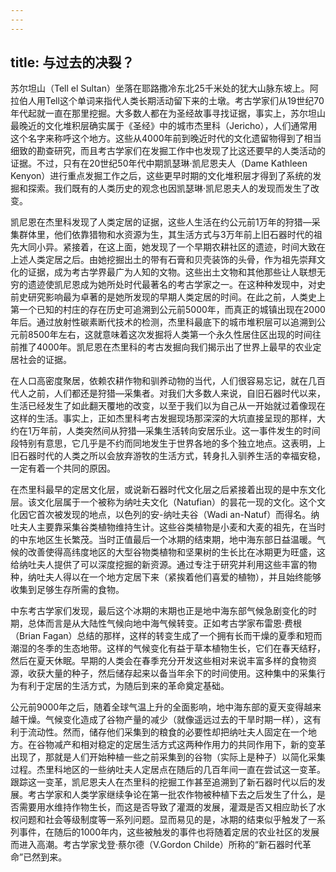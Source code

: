 ```yaml
---
---
---
```

title: 与过去的决裂？
---




苏尔坦山（Tell el Sultan）坐落在耶路撒冷东北25千米处的犹大山脉东坡上。阿拉伯人用Tell这个单词来指代人类长期活动留下来的土墩。考古学家们从19世纪70年代起就一直在那里挖掘。大多数人都在为圣经故事寻找证据，事实上，苏尔坦山最晚近的文化堆积层确实属于《圣经》中的城市杰里科（Jericho），人们通常用这个名字来称呼这个地方。这些从4000年前到晚近时代的文化遗留物得到了相当细致的勘查研究，而且考古学家们在发掘工作中也发现了比这还要早的人类活动的证据。不过，只有在20世纪50年代中期凯瑟琳·凯尼恩夫人（Dame Kathleen Kenyon）进行重点发掘工作之后，这些更早时期的文化堆积层才得到了系统的发掘和探索。我们既有的人类历史的观念也因凯瑟琳·凯尼恩夫人的发现而发生了改变。

凯尼恩在杰里科发现了人类定居的证据，这些人生活在约公元前1万年的狩猎—采集群体里，他们依靠猎物和水资源为生，其生活方式与3万年前上旧石器时代的祖先大同小异。紧接着，在这上面，她发现了一个早期农耕社区的遗迹，时间大致在上述人类定居之后。由她挖掘出土的带有石膏和贝壳装饰的头骨，作为祖先崇拜文化的证据，成为考古学界最广为人知的文物。这些出土文物和其他那些让人联想无穷的遗迹使凯尼恩成为她所处时代最著名的考古学家之一。在这种种发现中，对史前史研究影响最为卓著的是她所发现的早期人类定居的时间。在此之前，人类史上第一个已知的村庄的存在历史可追溯到公元前5000年，而真正的城镇出现在2000年后。通过放射性碳素断代技术的检测，杰里科最底下的城市堆积层可以追溯到公元前8500年左右，这就意味着这次发掘将人类第一个永久性居住区出现的时间往前推了4000年。凯尼恩在杰里科的考古发掘向我们揭示出了世界上最早的农业定居社会的证据。

在人口高密度聚居，依赖农耕作物和驯养动物的当代，人们很容易忘记，就在几百代人之前，人们都还是狩猎—采集者。对我们大多数人来说，自旧石器时代以来，生活已经发生了如此翻天覆地的改变，以至于我们以为自己从一开始就过着像现在这样的生活。事实上，正如杰里科考古发掘现场那深深的大坑直接呈现的那样，大约在1万年前，人类突然间从狩猎—采集生活转向安居乐业。这一事件发生的时间段特别有意思，它几乎是不约而同地发生于世界各地的多个独立地点。这表明，上旧石器时代的人类之所以会放弃游牧的生活方式，转身扎入驯养生活的幸福安稳，一定有着一个共同的原因。

在杰里科最早的定居文化层，或说新石器时代文化层之后紧接着出现的是中东文化层。该文化层属于一个被称为纳吐夫文化（Natufian）的昙花一现的文化。这个文化因它首次被发现的地点，以色列的安-纳吐夫谷（Wadi an-Natuf）而得名。纳吐夫人主要靠采集谷类植物维持生计。这些谷类植物是小麦和大麦的祖先，在当时的中东地区生长繁茂。当时正值最后一个冰期的结束期，地中海东部日益温暖。气候的改善使得高纬度地区的大型谷物类植物和坚果树的生长比在冰期更为旺盛，这给纳吐夫人提供了可以深度挖掘的新资源。通过专注于研究并利用这些丰富的物种，纳吐夫人得以在一个地方定居下来（紧挨着他们喜爱的植物），并且始终能够收集到足够生存所需的食物。

中东考古学家们发现，最后这个冰期的末期也正是地中海东部气候急剧变化的时期，总体而言是从大陆性气候向地中海气候转变。正如考古学家布雷恩·费根（Brian Fagan）总结的那样，这样的转变生成了一个拥有长而干燥的夏季和短而潮湿的冬季的生态地带。这样的气候变化有益于草本植物生长，它们在春天结籽，然后在夏天休眠。早期的人类会在春季充分开发这些相对来说丰富多样的食物资源，收获大量的种子，然后储存起来以备当年余下的时间使用。这种集中的采集行为有利于定居的生活方式，为随后到来的革命奠定基础。

公元前9000年之后，随着全球气温上升的全面影响，地中海东部的夏天变得越来越干燥。气候变化造成了谷物产量的减少（就像遥远过去的干旱时期一样），这有利于流动性。然而，储存他们采集到的粮食的必要性却把纳吐夫人固定在一个地方。在谷物减产和相对稳定的定居生活方式这两种作用力的共同作用下，新的变革出现了，那就是人们开始种植一些之前采集到的谷物（实际上是种子）以简化采集过程。杰里科地区的一些纳吐夫人定居点在随后的几百年间一直在尝试这一变革。跟踪这一变革，凯尼恩夫人在杰里科的挖掘工作甚至追溯到了新石器时代以后的发展。考古学家和人类学家继续争论在第一批农作物被种植下去之后发生了什么，是否需要用水维持作物生长，而这是否导致了灌溉的发展，灌溉是否又相应助长了水权问题和社会等级制度等一系列问题。显而易见的是，冰期的结束似乎触发了一系列事件，在随后的1000年内，这些被触发的事件也将随着定居的农业社区的发展而进入高潮。考古学家戈登·蔡尔德（V.Gordon Childe）所称的“新石器时代革命”已然到来。